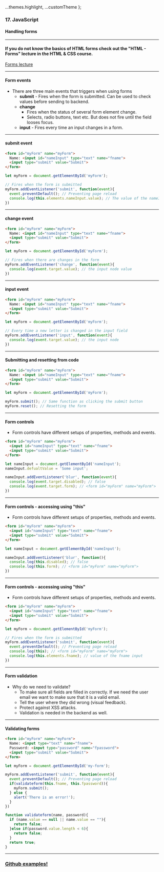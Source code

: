 
  ...themes.highlight,
  ...customTheme
};



### 17. JavaScript
#### Handling forms


---

#### If you do not know the basics of HTML forms check out the "HTML - Forms" lecture in the HTML & CSS course.
<a href="../../lectures/html-css/html-css-10-forms.html" target="_blank">Forms lecture</a>


---

#### Form events
* There are three main events that triggers when using forms
  * **submit** - Fires when the form is submitted. Can be used to check values before sending to backend.
  * **change**
    * Fires when the status of several form element change.
    * Selects, radio buttons, text etc. But does not fire until the field looses focus.
  * **input** - Fires every time an input changes in a form.


---

#### submit event

```HTML
<form id="myForm" name="myForm">
  Name: <input id="nameInput" type="text" name="fname">
  <input type="submit" value="Submit">
</form>
```

```JavaScript
let myForm = document.getElementById('myForm');

// Fires when the form is submitted
myForm.addEventListener('submit', function(event){
  event.preventDefault(); // Preventing page reload
  console.log(this.elements.nameInput.value); // The value of the nameInput input
})
```


---

#### change event

```HTML
<form id="myForm" name="myForm">
  Name: <input id="nameInput" type="text" name="fname">
  <input type="submit" value="Submit">
</form>
```

```JavaScript
let myForm = document.getElementById('myForm');

// Fires when there are changes in the form
myForm.addEventListener('change', function(event){
  console.log(event.target.value); // the input node value
})
```


---

#### input event

```HTML
<form id="myForm" name="myForm">
  Name: <input id="nameInput" type="text" name="fname">
  <input type="submit" value="Submit">
</form>
```

```JavaScript
let myForm = document.getElementById('myForm');

// Every time a new letter is changed in the input field
myForm.addEventListener('input', function(event){
  console.log(event.target.value); // the input node
})
```


---

#### Submitting and resetting from code

```HTML
<form id="myForm" name="myForm">
  Name: <input id="nameInput" type="text" name="fname">
  <input type="submit" value="Submit">
</form>
```

```JavaScript
let myForm = document.getElementById('myForm');

myForm.submit(); // Same function as clicking the submit button
myForm.reset(); // Resetting the form
```


---

#### Form controls

* Form controls have different setups of properties, methods and events.

```HTML
<form id="myForm" name="myForm">
  <input id="nameInput" type="text" name="fname">
  <input type="submit" value="Submit">
</form>
```

```JavaScript
let nameInput = document.getElementById('nameInput');
nameInput.defualtValue = 'Some input';

nameInput.addEventListener('blur', function(event){
  console.log(event.target.disabled); // false
  console.log(event.target.form); // <form id="myForm" name="myForm">
})
```


---

#### Form controls - accessing using "this"

* Form controls have different setups of properties, methods and events.

```HTML
<form id="myForm" name="myForm">
  <input id="nameInput" type="text" name="fname">
  <input type="submit" value="Submit">
</form>
```

```JavaScript
let nameInput = document.getElementById('nameInput');

nameInput.addEventListener('blur', function(){
  console.log(this.disabled); // false
  console.log(this.form); // <form id="myForm" name="myForm">
})
```


---

#### Form controls - accessing using "this"

* Form controls have different setups of properties, methods and events.

```HTML
<form id="myForm" name="myForm">
  <input id="nameInput" type="text" name="fname">
  <input type="submit" value="Submit">
</form>
```

```JavaScript
let myForm = document.getElementById('myForm');

// Fires when the form is submitted
myForm.addEventListener('submit', function(event){
  event.preventDefault(); // Preventing page reload
  console.log(this); // <form id="myForm" name="myForm">
  console.log(this.elements.fname); // value of the fname input
})
```


---

#### Form validation
* Why do we need to validate?
  * To make sure all fields are filled in correctly. If we need the user email we want to make sure that it is a valid email.
  * Tell the user where they did wrong (visual feedback).
  * Protect against XSS attacks.
  * Validation is needed in the backend as well.


---

#### Validating forms

```HTML
<form id="myForm" name="myForm">
  Name: <input type="text" name="fname">
  Password: <input type="password" name="fpassword">
  <input type="submit" value="Submit">
</form>
```

```JavaScript
let myForm = document.getElementById('my-form');

myForm.addEventListener('submit', function(event){
  event.preventDefault(); // Preventing page reload
  if(validateform(this.fname, this.fpassword)){
    myForm.submit();
  } else {
    alert('There is an error!');
  }
})

function validateform(name, password){  
  if (name.value == null || name.value == ""){  
    return false;
  }else if(password.value.length < 6){  
    return false;  
  }
  return true;
}
```


---

### <a href="https://github.com/SofthouseVxo/Education" target="_blank">Github examples!</a>
